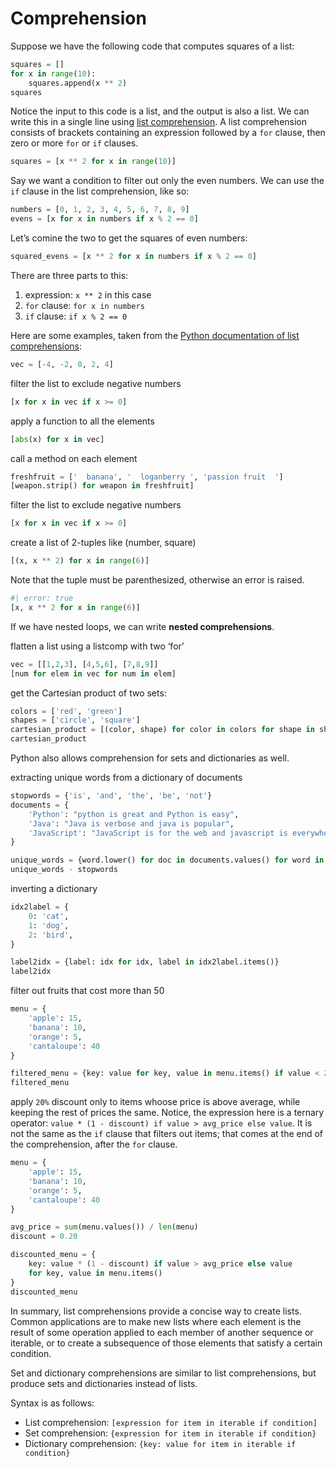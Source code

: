 # Comprehension

Suppose we have the following code that computes squares of a list:

```python
squares = []
for x in range(10):
    squares.append(x ** 2)
squares
```

Notice the input to this code is a list, and the output is also a list. We can write this in a single line using [list comprehension](https://docs.python.org/3/tutorial/datastructures.html#list-comprehensions). A list comprehension consists of brackets containing an expression followed by a `for` clause, then zero or more `for` or `if` clauses.

```python
squares = [x ** 2 for x in range(10)]
```

Say we want a condition to filter out only the even numbers. We can use the `if` clause in the list comprehension, like so:

```python
numbers = [0, 1, 2, 3, 4, 5, 6, 7, 8, 9]
evens = [x for x in numbers if x % 2 == 0]
```

Let's comine the two to get the squares of even numbers:

```python
squared_evens = [x ** 2 for x in numbers if x % 2 == 0]
```

There are three parts to this:

1. expression: `x ** 2` in this case
2. `for` clause: `for x in numbers`
3. `if` clause: `if x % 2 == 0`

Here are some examples, taken from the [Python documentation of list comprehensions](https://docs.python.org/3/tutorial/datastructures.html#list-comprehensions):

```python
vec = [-4, -2, 0, 2, 4]
```

filter the list to exclude negative numbers

```python
[x for x in vec if x >= 0]
```

apply a function to all the elements

```python
[abs(x) for x in vec]
```

call a method on each element

```python
freshfruit = ['  banana', '  loganberry ', 'passion fruit  ']
[weapon.strip() for weapon in freshfruit]
```

filter the list to exclude negative numbers

```python
[x for x in vec if x >= 0]
```

create a list of 2-tuples like (number, square)

```python
[(x, x ** 2) for x in range(6)]
```

Note that the tuple must be parenthesized, otherwise an error is raised.

```python
#| error: true
[x, x ** 2 for x in range(6)]
```

If we have nested loops, we can write **nested comprehensions**.

flatten a list using a listcomp with two 'for'

```python
vec = [[1,2,3], [4,5,6], [7,8,9]]
[num for elem in vec for num in elem]
```

get the Cartesian product of two sets:

```python
colors = ['red', 'green']
shapes = ['circle', 'square']
cartesian_product = [(color, shape) for color in colors for shape in shapes]
cartesian_product
```


Python also allows comprehension for sets and dictionaries as well.

extracting unique words from a dictionary of documents

```python
stopwords = {'is', 'and', 'the', 'be', 'not'}
documents = {
    'Python': "python is great and Python is easy",
    'Java': "Java is verbose and java is popular",
    'JavaScript': "JavaScript is for the web and javascript is everywhere"
}

unique_words = {word.lower() for doc in documents.values() for word in doc.split()}
unique_words - stopwords
```

inverting a dictionary

```python
idx2label = {
    0: 'cat',
    1: 'dog',
    2: 'bird',
}

label2idx = {label: idx for idx, label in idx2label.items()}
label2idx
```

filter out fruits that cost more than 50

```python
menu = {
    'apple': 15,
    'banana': 10,
    'orange': 5,
    'cantaloupe': 40
}

filtered_menu = {key: value for key, value in menu.items() if value < 20}
filtered_menu
```


apply `20%` discount only to items whoose price is above average, while keeping the rest of prices the same. Notice, the expression here is a ternary operator: `value * (1 - discount) if value > avg_price else value`. It is not the same as the `if` clause that filters out items; that comes at the end of the comprehension, after the `for` clause.

```python
menu = {
    'apple': 15,
    'banana': 10,
    'orange': 5,
    'cantaloupe': 40
}

avg_price = sum(menu.values()) / len(menu)
discount = 0.20

discounted_menu = {
    key: value * (1 - discount) if value > avg_price else value
    for key, value in menu.items()
}
discounted_menu
```

In summary, list comprehensions provide a concise way to create lists. Common applications are to make new lists where each element is the result of some operation applied to each member of another sequence or iterable, or to create a subsequence of those elements that satisfy a certain condition.

Set and dictionary comprehensions are similar to list comprehensions, but produce sets and dictionaries instead of lists.

Syntax is as follows:

- List comprehension: `[expression for item in iterable if condition]`
- Set comprehension: `{expression for item in iterable if condition}`
- Dictionary comprehension: `{key: value for item in iterable if condition}`

